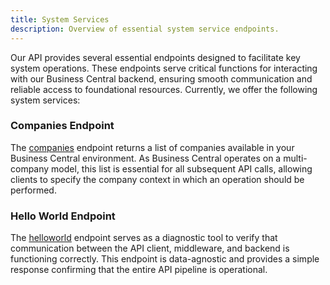 ---
title: System Services
description: Overview of essential system service endpoints.
---

Our API provides several essential endpoints designed to facilitate key system operations. 
These endpoints serve critical functions for interacting with our Business Central backend, ensuring smooth communication and reliable access to foundational resources. 
Currently, we offer the following system services:

### Companies Endpoint

The [companies](/api-reference/system-services/companies/get-companies) endpoint returns a list of companies available in your Business Central environment. 
As Business Central operates on a multi-company model, this list is essential for all subsequent API calls, allowing clients to specify the company context 
in which an operation should be performed.


### Hello World Endpoint

The [helloworld](/api-reference/system-services/helloworld/get-hello-world) endpoint serves as a diagnostic tool to verify that communication between the API client, middleware, and backend is functioning correctly. 
This endpoint is data-agnostic and provides a simple response confirming that the entire API pipeline is operational.
